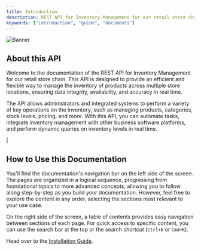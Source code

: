 ```yaml
---
title: Introduction
description: REST API for Inventory Management for our retail store chain.
keywords: ["introduction", "guide", "documents"]
---
```


![Banner](/images/banner.png "DeAcero")

## About this API

Welcome to the documentation of the REST API for Inventory Management for our retail store chain. This API is designed to provide an efficient and flexible way to manage the inventory of products across multiple store locations, ensuring data integrity, availability, and accuracy in real time.

The API allows administrators and integrated systems to perform a variety of key operations on the inventory, such as managing products, categories, stock levels, pricing, and more. With this API, you can automate tasks, integrate inventory management with other business software platforms, and perform dynamic queries on inventory levels in real time.

<CardGrid>
  <Card
    subtitle="Instructions"
    title="Installation"
    description="Get started with Documents using our quick start installation guide to get your project started."
    href="/docs/introduction/installation"
  />
  <Card
    subtitle="Setup"
    title="Site Settings"
    description="Setting up your Documents projects layout, links and search engine optimisation."
    href="/docs/introduction/setup"
  />
  <Card
    subtitle="API Rest"
    title="General Information"
    description="All the information about the API"
    href="/docs/general-information"
    external={true}
  />
</CardGrid>
|

## How to Use this Documentation

You'll find the documentation's navigation bar on the left side of the screen. The pages are organized in a logical sequence, progressing from foundational
topics to more advanced concepts, allowing you to follow along step-by-step as you build your documentation. However, feel free to explore the content in
any order, selecting the sections most relevant to your use case.

On the right side of the screen, a table of contents provides easy navigation between sections of each page. For quick access to specific content, you can
use the search bar at the top or the search shortcut (`Ctrl+K` or `Cmd+K`).

Head over to the [Installation Guide](/docs/introduction/installation).
